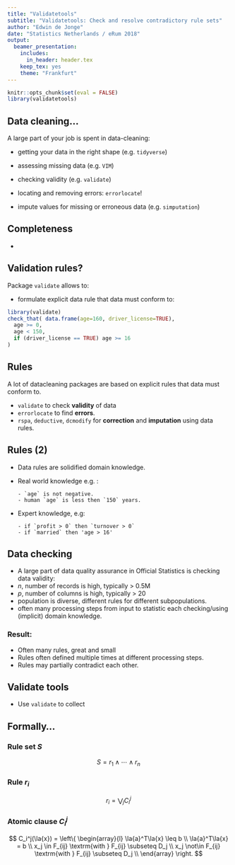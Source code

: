 ```yaml
---
title: "Validatetools"
subtitle: "Validatetools: Check and resolve contradictory rule sets" 
author: "Edwin de Jonge"
date: "Statistics Netherlands / eRum 2018"
output:
  beamer_presentation:
    includes:
      in_header: header.tex
    keep_tex: yes
    theme: "Frankfurt"
---
```


```r
knitr::opts_chunk$set(eval = FALSE)
library(validatetools)
```

## {.plain .fragile}

\begin{centering}
  \includegraphics[width=0.9\paperwidth]{img/bad-data}
  \par
\end{centering}

## Data cleaning...

A large part of your job is spent in data-cleaning:

- getting your data in the right shape (e.g. `tidyverse`)

- assessing missing data (e.g. `VIM`)

- checking validity (e.g. `validate`)

- locating and removing errors: `errorlocate`!

- impute values for missing or erroneous data (e.g. `simputation`)

## {.plain}

\begin{center}
  \includegraphics[height=1\paperheight]{img/keep-calm-and-validate}
\end{center}

## Completeness

-


## Validation rules?

Package `validate` allows to:

- formulate explicit data rule that data must conform to:

```r
library(validate)
check_that( data.frame(age=160, driver_license=TRUE), 
  age >= 0, 
  age < 150,
  if (driver_license == TRUE) age >= 16
)
```

## {.plain}

\hspace{-1.5cm}
\includegraphics[width=1\paperwidth]{img/rules.png}

## Rules

A lot of datacleaning packages are based on explicit rules that data must conform to.

- `validate` to check **validity** of data
- `errorlocate` to find **errors**.
- `rspa`, `deductive`, `dcmodify` for **correction** and **imputation** using data rules.

## Rules (2)

- Data rules are solidified domain knowledge.
- Real world knowledge e.g. :

      - `age` is not negative.
      - human `age` is less then `150` years.
      
- Expert knowledge, e.g:

      - if `profit > 0` then `turnover > 0`
      - if `married` then 'age > 16' 


## Data checking

- A large part of data quality assurance in Official Statistics is checking
data validity:
- $n$, number of records is high, typically > 0.5M
- $p$, number of columns is high, typically > 20
- population is diverse, different rules for different subpopulations.
- often many processing steps from input to statistic each checking/using (implicit) domain knowledge.

### Result: 

- Often many rules, great and small
- Rules often defined multiple times at different processing steps.
- Rules may partially contradict each other.


## Validate tools

- Use `validate` to collect 

## Formally...

### Rule set $S$

$$
S = r_1 \land \cdots \land r_n
$$

### Rule $r_i$

$$
r_i = \bigvee_j C_i^j
$$

### Atomic clause $C_i^j$

$$
C_i^j(\la{x}) = \left\{
  \begin{array}{l}
 \la{a}^T\la{x} \leq b \\
  \la{a}^T\la{x} = b \\
  x_j \in F_{ij}  \textrm{with } F_{ij} \subseteq D_j \\
  x_j \not\in F_{ij} \textrm{with } F_{ij} \subseteq D_j \\
  \end{array}
\right.
$$